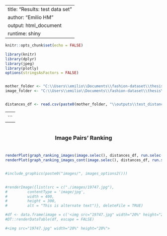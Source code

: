 
---
title: "Results: test data set"
author: "Emilio HM"
output: html_document
runtime: shiny
---
 
```r
knitr::opts_chunk$set(echo = FALSE)

library(knitr)
library(dplyr)
library(jpeg)
library(plotly)
options(stringsAsFactors = FALSE)


mother_folder <- "C:\\Users\\emilio\\Documents\\fashion-dataset\\thesis" #where to find styles.csv
image_folder <- "C:\\Users\\emilio\\Documents\\fashion-dataset\\thesis\\images"


distances_df <- read.csv(paste0(mother_folder, "\\outputs\\test_distances_four_models.csv")) %>% select(-Unnamed..0)
```


-----------------------------------------------------------------------------
<center> <h1> <font size="+1"> <b> Parameter Configuration </b> </font> </h1> </center>
```r
display_image <- function(name, text.to.show = " ", color.to.use, additional.info){
  
  if(is.na(name) == FALSE){
  extension <- sub('.*\\.', '', name)
  if(extension != "png"){
    jj <- readJPEG(paste0(name), native=TRUE)
  }else{
    jj <- readPNG(name, native = TRUE)
  }
  }
  
  plot(c(0, 1), c(0, 1), type="n", ann=FALSE, axes=FALSE, mar = c(0,0,0,0))
  title(main = list(text.to.show, cex = 1.5,
                    col = color.to.use, font = 2), 
        xlab = list(additional.info, font = 1, cex = 2))
  if(is.na(name) == FALSE){
  rasterImage(jj,0,0,1,1)
  }
}

show_pairs <- function(image.selec, distances_df, run.selec, image_folder){
  
  df <- distances_df %>% filter(V1 == image.selec) %>%
                           select_(.dots = as.list(c("V1", "V2", "group", "label", paste0(run.selec, "_test_distances")))) %>%
                           arrange_(.dots = paste0(run.selec, "_test_distances")) 
  
  return(df)
}
graph_ranking_images <- function(image.selec, distances_df, run.selec, image_folder){
  
    pairs <- distances_df %>% filter(V1 == image.selec) %>%
                           arrange_(.dots = paste0(run.selec, "_test_distances")) 

    par(mfrow = c(2, 5))
    
    display_image(paste0(image_folder, "\\", pairs$V1[1]), 
                    text.to.show = '', 
                    color.to.use = "black", 
                    additional.info = '')
    
    for(i in 1:4){
      display_image(NA, 
                    text.to.show = '', 
                    color.to.use = "black", 
                    additional.info = '')
    }
    
    for(i in 1:min(nrow(pairs), 5)){
      display_image(paste0(image_folder, "\\", pairs$V2[i]), 
                    text.to.show = '', 
                    color.to.use = "black", 
                    additional.info = '')
    }

}
graph_ranking_images_cont <- function(image.selec, distances_df, run.selec, image_folder){
  
    pairs <- distances_df %>% filter(V1 == image.selec) %>%
                           arrange_(.dots = paste0(run.selec, "_test_distances")) 

    if(nrow(pairs) > 5){
    
    par(mfrow = c(2, 5))
    
    for(i in 6:nrow(pairs)){
      display_image(paste0(image_folder, "\\", pairs$V2[i]), 
                    text.to.show = '', 
                    color.to.use = "black", 
                    additional.info = '')
    }

    }
}

###############################

selectInput("run", "Select a model ", c("vgg_euclidean_cont1lim", "vgg_euclidean_cont2lims", "scratchmodel_euclidean_cont1lim", "scratchmodel_euclidean_cont2lims"))

selectInput("group", "Select a group/category ", sort(distances_df$group))


group.selec <- reactive({input$group})

images_options <- reactive({
  distances_group_df <- distances_df %>% filter(group == group.selec()) %>% select(V1) %>% distinct() %>% as.vector()
  return(distances_group_df)
})
renderUI({selectInput("image", "Select an image", images_options(), width = '100%')})


################################


run.selec <- reactive({input$run})
image.selec <- reactive({input$image})
```


-----------------------------------------------------------------------------
<center> <h1> <font size="+1"> <b> Image Pairs' Distances </b> </font> </h1> </center>
```r
renderTable(show_pairs(image.selec = image.selec(), distances_df, run.selec = run.selec(), image_folder), escape = FALSE)

```


-----------------------------------------------------------------------------
<center> <h1> <font size="+1"> <b> Image Pairs' Ranking </b> </font> </h1> </center>
<center> <h1> <font size="+1"> <b>  </b> </font> </h1> </center>
```r
renderPlot(graph_ranking_images(image.selec(), distances_df, run.selec(), image_folder))
renderPlot(graph_ranking_images_cont(image.selec(), distances_df, run.selec(), image_folder))


#include_graphics(paste0("images/", images_options2()))

  
#renderImage({list(src = c("./images/19747.jpg"),
#         contentType = 'image/jpg',
#         width = 400,
#         height = 300,
#         alt = "This is alternate text")}, deleteFile = TRUE)

#df <- data.frame(image = c('<img src="19747.jpg" width="20%" height="20%">' ), title = "here is a title")
#DT::renderDataTable(df, escape = FALSE)

#<img src="19747.jpg" width="20%" height="20%">

```



